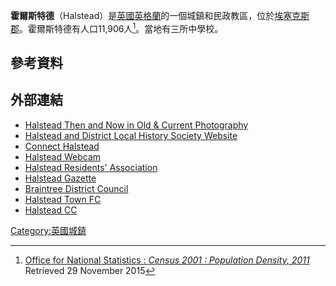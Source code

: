 {{Infobox UK place
|country =                 英格蘭
|official_name=             Halstead
|static_image_name= Halstead, Essex - geograph.org.uk - 151114.jpg
|static_image_caption=  St Andrew's Church, Halstead
|latitude=                 51.9451
|longitude=                0.6411
|population =       11,906
|population_ref=  ''(2011)''<ref name=ONS/>
|civil_parish=  Halstead
|shire_district=          [[Braintree_(district)|Braintree]]
|shire_county =            [[埃塞克斯郡|埃塞克斯郡]]
|region=                  東英格蘭
|constituency_westminster=      [[布倫特里_(英國國會選區)|布倫特里]]
|post_town=        HALSTEAD
|postcode_district=  CO9
|postcode_area=  CO
|dial_code=      01787
|os_grid_reference=     TL816306
}}
'''霍爾斯特德'''（Halstead）是[[英國|英國]][[英格蘭|英格蘭]]的一個城鎮和民政教區，位於[[埃塞克斯郡|埃塞克斯郡]]。霍爾斯特德有人口11,906人<ref name=ONS>[http://neighbourhood.statistics.gov.uk/dissemination/LeadTableView.do?a=7&b=11124142&c=halstead&d=16&e=61&g=6422914&i=1001x1003x1032x1004&m=0&r=1&s=1448761605859&enc=1&dsFamilyId=2491 Office for National Statistics : ''Census 2001 : Population Density, 2011''] {{Wayback|url=http://neighbourhood.statistics.gov.uk/dissemination/LeadTableView.do?a=7&b=11124142&c=halstead&d=16&e=61&g=6422914&i=1001x1003x1032x1004&m=0&r=1&s=1448761605859&enc=1&dsFamilyId=2491 |date=20160304113529 }} Retrieved 29 November 2015</ref>。當地有三所中學校。
==參考資料==
{{Reflist}}
==外部連結==
* [https://web.archive.org/web/20100203133206/http://www.halsteadonline.co.uk/index2.htm Halstead Then and Now in Old & Current Photography]
* [http://www.halsteadhistory.org.uk/ Halstead and District Local History Society Website]
* [http://www.connecthalstead.co.uk/ Connect Halstead]
* [https://web.archive.org/web/20080228192055/http://www.vvtv.co.uk/ Halstead Webcam]
* [https://web.archive.org/web/20110708041329/http://halsteadresidentsassociation.blogspot.com/ Halstead Residents' Association]
* [http://halsteadgazette.co.uk/ Halstead Gazette]
* [http://braintree.gov.uk/ Braintree District Council]
* [http://www.halsteadtownfc.com/ Halstead Town FC]
* [https://web.archive.org/web/20161003133740/http://halsteadcricket.com/ Halstead CC]
[[Category:英國城鎮|Category:英國城鎮]]